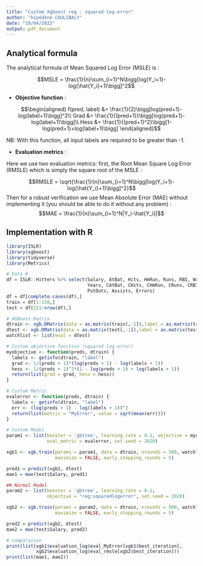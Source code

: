 ```yaml
---
title: "Custom Xgboost reg : squared-log-error"
author: "kipédène COULIBALY"
date: "19/04/2023"
output: pdf_document
---
```

## Analytical formula

The analytical formula of Mean Squared Log Error (MSLE) is :

$$MSLE = \frac{1}{n}\sum_{i=1}^N\bigg[log(Y_i+1)-log(\hat{Y_i}+1)\bigg]^2$$  

* **Objective function** :  

$$\begin{aligned}
f(pred, label) &= \frac{1}{2}\bigg[log(pred+1)-log(label+1)\bigg]^2\\
Grad &= \frac{1}{(pred+1)}\bigg[log(pred+1)-log(label+1)\bigg]\\
Hess &= \frac{1}{(pred+1)^2}\bigg[1-log(pred+1)+log(label+1)\bigg]
\end{aligned}$$

NB: With this function, all input labels are required to be greater than -1.

* **Evaluation metrics** :  

Here we use two evaluation metrics:
first, the Root Mean Square Log Error (RMSLE) which is simply the square root of the 
MSLE :

$$RMSLE = \sqrt{\frac{1}{n}\sum_{i=1}^N\bigg[log(Y_i+1)-log(\hat{Y_i}+1)\bigg]^2}$$
Then for a robust verification we use Mean Absolute Error (MAE) without 
implementing it (you should be able to do it without any problem) :
$$MAE = \frac{1}{n}\sum_{i=1}^N|Y_i-\hat{Y_i}|$$ 

## Implementation with R

```r
library(ISLR)
library(xgboost)
library(tidyverse)
library(Metrics)

# Data #
df = ISLR::Hitters %>% select(Salary, AtBat, Hits, HmRun, Runs, RBI, Walks,
                              Years, CAtBat, CHits, CHmRun, CRuns, CRBI, CWalks,
                              PutOuts, Assists, Errors)
df = df[complete.cases(df),]
train = df[1:150,]
test = df[151:nrow(df),]

# XGBoost Matrix
dtrain <- xgb.DMatrix(data = as.matrix(train[,-1]),label = as.matrix(train[,1]))
dtest <- xgb.DMatrix(data = as.matrix(test[,-1]),label = as.matrix(test[,1]))
watchlist <- list(eval = dtest)

# Custom objective function (squared log error)
myobjective <- function(preds, dtrain) {
  labels <- getinfo(dtrain, "label")
  grad <- 1/(preds + 1)*(log(preds + 1) - log(labels + 1))    
  hess <- 1/(preds + 1)^2*(1 - log(preds + 1) + log(labels + 1))                
  return(list(grad = grad, hess = hess))
}

# Custom Metric
evalerror <- function(preds, dtrain) {
  labels <- getinfo(dtrain, "label")
  err <- (log(preds + 1) - log(labels + 1))^2        
  return(list(metric = "MyError", value = sqrt(mean(err))))   
}

# Custom Model
param1 <- list(booster = 'gbtree', learning_rate = 0.1, objective = myobjective,
               eval_metric = evalerror, set.seed = 2020)

xgb1 <- xgb.train(params = param1, data = dtrain, nrounds = 500, watchlist, 
                  maximize = FALSE, early_stopping_rounds = 5)

pred1 = predict(xgb1, dtest)
mae1 = mae(test$Salary, pred1)

## Normal Model
param2 <- list(booster = 'gbtree', learning_rate = 0.1, 
               objective = "reg:squaredlogerror", set.seed = 2020)

xgb2 <- xgb.train(params = param2, data = dtrain, nrounds = 500, watchlist, 
                  maximize = FALSE, early_stopping_rounds = 5)

pred2 = predict(xgb2, dtest)
mae2 = mae(test$Salary, pred2)

# comparaison
print(list(xgb1$evaluation_log$eval_MyError[xgb1$best_iteration], 
           xgb2$evaluation_log$eval_rmsle[xgb2$best_iteration]))
print(list(mae1, mae2))
```